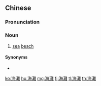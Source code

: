 {{also|海滩}}
==Chinese==
{{zh-forms|s=海滩}}

===Pronunciation===
{{zh-pron
|m=hǎitān
|c=hoi2 taan1
|h=pfs=hói-tân
|mn=hái-thoaⁿ
|cat=n
}}

===Noun===
{{zh-noun}}

# [[sea]] [[beach]]

====Synonyms====
* {{zh-l|沙灘}}

[[ko:海灘]]
[[hu:海灘]]
[[mg:海灘]]
[[fj:海灘]]
[[tl:海灘]]
[[th:海灘]]
